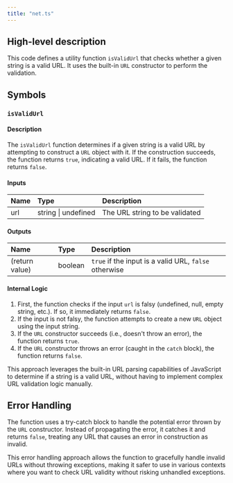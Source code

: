 ```yaml
---
title: "net.ts"
---
```


## High-level description
This code defines a utility function `isValidUrl` that checks whether a given string is a valid URL. It uses the built-in `URL` constructor to perform the validation.

## Symbols

### `isValidUrl`
#### Description
The `isValidUrl` function determines if a given string is a valid URL by attempting to construct a `URL` object with it. If the construction succeeds, the function returns `true`, indicating a valid URL. If it fails, the function returns `false`.

#### Inputs
| Name | Type | Description |
|:-----|:-----|:------------|
| url | string \| undefined | The URL string to be validated |

#### Outputs
| Name | Type | Description |
|:-----|:-----|:------------|
| (return value) | boolean | `true` if the input is a valid URL, `false` otherwise |

#### Internal Logic
1. First, the function checks if the input `url` is falsy (undefined, null, empty string, etc.). If so, it immediately returns `false`.
2. If the input is not falsy, the function attempts to create a new `URL` object using the input string.
3. If the `URL` constructor succeeds (i.e., doesn't throw an error), the function returns `true`.
4. If the `URL` constructor throws an error (caught in the `catch` block), the function returns `false`.

This approach leverages the built-in URL parsing capabilities of JavaScript to determine if a string is a valid URL, without having to implement complex URL validation logic manually.

## Error Handling
The function uses a try-catch block to handle the potential error thrown by the `URL` constructor. Instead of propagating the error, it catches it and returns `false`, treating any URL that causes an error in construction as invalid.

This error handling approach allows the function to gracefully handle invalid URLs without throwing exceptions, making it safer to use in various contexts where you want to check URL validity without risking unhandled exceptions.